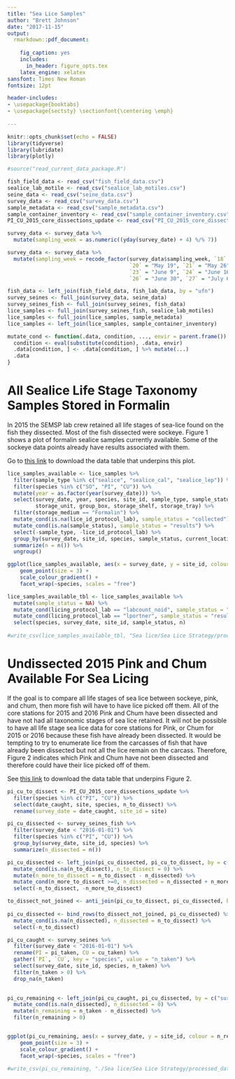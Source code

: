 ```yaml
---
title: "Sea Lice Samples"
author: "Brett Johnson"
date: "2017-11-15"
output:
  rmarkdown::pdf_document:
    
    fig_caption: yes
    includes:
      in_header: figure_opts.tex
    latex_engine: xelatex
sansfont: Times New Roman
fontsize: 12pt

header-includes:
- \usepackage{booktabs}
- \usepackage{sectsty} \sectionfont{\centering \emph}
      
---
```


\begin{center}
\large
— Hakai Institute Juvenile Salmon Program —
\end{center}


```r
knitr::opts_chunk$set(echo = FALSE)
library(tidyverse)
library(lubridate)
library(plotly)

#source("read_current_data_package.R")

fish_field_data <- read_csv("fish_field_data.csv")
sealice_lab_motile <- read_csv("sealice_lab_motiles.csv")
seine_data <- read_csv("seine_data.csv")
survey_data <- read_csv("survey_data.csv")
sample_metadata <- read_csv("sample_metadata.csv")
sample_container_inventory <- read_csv("sample_container_inventory.csv")
PI_CU_2015_core_dissections_update <- read_csv("PI_CU_2015_core_dissections_update.csv")

survey_data <- survey_data %>% 
  mutate(sampling_week = as.numeric((yday(survey_date) + 4) %/% 7))

survey_data <- survey_data %>%
  mutate(sampling_week = recode_factor(survey_data$sampling_week, `18` = "May 5", `19` = "May 12" , 
                                       `20` = "May 19", `21` = "May 26", `22` = "June 2",
                                       `23` = "June 9", `24` = "June 16", `25` = "June 23",
                                       `26` = "June 30", `27` = "July 6", `28` = "July 13"))

fish_data <- left_join(fish_field_data, fish_lab_data, by = "ufn")
survey_seines <- full_join(survey_data, seine_data)
survey_seines_fish <- full_join(survey_seines, fish_data)
lice_samples <- full_join(survey_seines_fish, sealice_lab_motiles)
lice_samples <- full_join(lice_samples, sample_metadata) 
lice_samples <- left_join(lice_samples, sample_container_inventory)

mutate_cond <- function(.data, condition, ..., envir = parent.frame()) {
  condition <- eval(substitute(condition), .data, envir)
  .data[condition, ] <- .data[condition, ] %>% mutate(...)
  .data
}
```

# All Sealice Life Stage Taxonomy Samples Stored in Formalin

In 2015 the SEMSP lab crew retained all life stages of sea-lice found on the
fish they dissected. Most of the fish dissected were sockeye. Figure 1 shows a plot
of formalin sealice samples currently available. Some of the sockeye data points already
have results associated with them.

Go to [this link](https://drive.google.com/open?id=1gUAgziF3GHbtKVEE_Sus3LRdyJ767RVn) to download the data table that underpins this plot.

```r
lice_samples_available <- lice_samples %>%  
  filter(sample_type %in% c("sealice", "sealice_cal", "sealice_lep")) %>% 
  filter(species %in% c("SO", "PI", "CU")) %>% 
  mutate(year = as.factor(year(survey_date))) %>% 
  select(survey_date, year, species, site_id, sample_type, sample_status, storage_medium, lice_id_protocol_lab, current_location,
         storage_unit, group_box, storage_shelf, storage_tray) %>% 
  filter(storage_medium == "Formalin") %>% 
  mutate_cond(is.na(lice_id_protocol_lab), sample_status = "collected") %>% 
  mutate_cond(is.na(sample_status), sample_status = "results") %>% 
  select(-sample_type, -lice_id_protocol_lab) %>% 
  group_by(survey_date, site_id, species, sample_status, current_location) %>% 
  summarize(n = n()) %>% 
  ungroup()

ggplot(lice_samples_available, aes(x = survey_date, y = site_id, colour = n, group = sample_status))+
    geom_point(size = 3) +
    scale_colour_gradient() +
    facet_wrap(~species, scales = "free")
```


```r
lice_samples_available_tbl <- lice_samples_available %>%
  mutate(sample_status = NA) %>% 
  mutate_cond(licing_protocol_lab == "labcount_noid", sample_status = "collected") %>% 
  mutate_cond(licing_protocol_lab == "lportner", sample_status = "results") %>% 
  select(species, survey_date, site_id, sample_status, n)
  
#write_csv(lice_samples_available_tbl, "Sea lice/Sea Lice Strategy/processed_data/formalin_lice_samples.csv")

```

# Undissected 2015 Pink and Chum Available For Sea Licing
If the goal is to
compare all life stages of sea lice between sockeye, pink, and chum,
then more fish will have to have lice picked off them. All of the core stations for 2015 and 2016 Pink and Chum have been dissected and 
have not had all taxonomic stages of sea lice retained. It will not be possible to
have all life stage sea lice data for core stations for Pink, or Chum for 2015 or
2016 because these fish have already been dissected. It would be tempting to try to enumerate 
lice from the carcasses of fish that have already been dissected but not
all the lice remain on the carcass. Therefore, Figure 2 indicates which Pink and Chum
have not been dissected and therefore could have their lice picked off of them.

See [this link](https://drive.google.com/open?id=1wC31wq1NuNOfLx6mQq9Ey7k9VaX3DpMk)
to download the data table that underpins Figure 2.

```r
pi_cu_to_dissect <- PI_CU_2015_core_dissections_update %>% 
  filter(species %in% c("PI", "CU")) %>% 
  select(date_caught, site, species, n_to_dissect) %>% 
  rename(survey_date = date_caught, site_id = site)

pi_cu_dissected <- survey_seines_fish %>% 
  filter(survey_date < "2016-01-01") %>% 
  filter(species %in% c("PI", "CU")) %>% 
  group_by(survey_date, site_id, species) %>% 
  summarize(n_dissected = n())

pi_cu_dissected <- left_join(pi_cu_dissected, pi_cu_to_dissect, by = c("survey_date", "site_id", "species")) %>% 
  mutate_cond(is.na(n_to_dissect), n_to_dissect = 0) %>% 
  mutate(n_more_to_dissect = n_to_dissect - n_dissected) %>% 
  mutate_cond(n_more_to_dissect >=0, n_dissected = n_dissected + n_more_to_dissect) %>% 
  select(-n_to_dissect, -n_more_to_dissect)

to_dissect_not_joined <- anti_join(pi_cu_to_dissect, pi_cu_dissected, by = c("survey_date", "site_id", "species"))
  
pi_cu_dissected <- bind_rows(to_dissect_not_joined, pi_cu_dissected) %>% 
  mutate_cond(is.na(n_dissected), n_dissected = n_to_dissect) %>% 
  select(-n_to_dissect)

pi_cu_caught <- survey_seines %>% 
  filter(survey_date < "2016-01-01") %>% 
  rename(PI = pi_taken, CU = cu_taken) %>% 
  gather(`PI`, `CU`, key = "species", value = "n_taken") %>% 
  select(survey_date, site_id, species, n_taken) %>% 
  filter(n_taken > 0) %>% 
  drop_na(n_taken)
 

pi_cu_remaining <- left_join(pi_cu_caught, pi_cu_dissected, by = c("survey_date", "site_id", "species")) %>% 
  mutate_cond(is.na(n_dissected), n_dissected = 0) %>% 
  mutate(n_remaining = n_taken - n_dissected) %>% 
  filter(n_remaining > 0)


ggplot(pi_cu_remaining, aes(x = survey_date, y = site_id, colour = n_remaining))+
    geom_point(size = 3) +
    scale_colour_gradient() +
    facet_wrap(~species, scales = "free")

#write_csv(pi_cu_remaining, "./Sea lice/Sea Lice Strategy/processed_data/pi_cu_remaining.csv")
```

